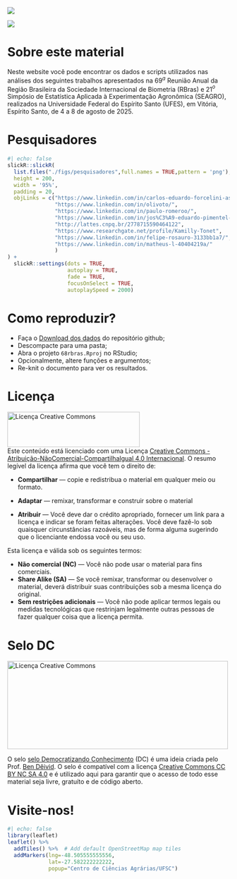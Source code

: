 
![](figs/logo.png)    


[![](https://zenodo.org/badge/758995037.svg)](https://zenodo.org/doi/10.5281/zenodo.11315766)



# Sobre este material {.unnumbered}

Neste website você pode encontrar os dados e scripts utilizados nas análises dos seguintes trabalhos apresentados na 69$^a$ Reunião Anual da Região Brasileira da Sociedade Internacional de Biometria (RBras) e 21$^o$ Simpósio de Estatística Aplicada à Experimentação Agronômica (SEAGRO), realizados na Universidade Federal do Espírito Santo (UFES), em Vitória, Espírito Santo, de 4 a 8 de agosto de 2025.

# Pesquisadores {.unnumbered}

```r
#| echo: false
slickR::slickR(
  list.files("./figs/pesquisadores",full.names = TRUE,pattern = 'png'),
  height = 200,
  width = '95%',
  padding = 20,
  objLinks = c("https://www.linkedin.com/in/carlos-eduardo-forcelini-assoni-50b78a26a/",
               "https://www.linkedin.com/in/olivoto/",
               "https://www.linkedin.com/in/paulo-romeroo/",
               "https://www.linkedin.com/in/jos%C3%A9-eduardo-pimentel-e-silva-b5961722a/",
               "http://lattes.cnpq.br/2778715590464122",
               "https://www.researchgate.net/profile/Kamilly-Tonet",
               "https://www.linkedin.com/in/felipe-rosauro-3133bb1a7/",
               "https://www.linkedin.com/in/matheus-l-40404219a/"
               )
) +
  slickR::settings(dots = TRUE,
                   autoplay = TRUE, 
                   fade = TRUE,
                   focusOnSelect = TRUE,
                   autoplaySpeed = 2000)
```

# Como reproduzir? {.unnumbered}

-   Faça o [Download dos dados](https://github.com/TiagoOlivoto/68rbras/archive/refs/heads/master.zip) do repositório github;
-   Descompacte para uma pasta;
-   Abra o projeto `68rbras.Rproj` no RStudio;
-   Opcionalmente, altere funções e argumentos;
-   Re-knit o documento para ver os resultados.


# Licença  {.unnumbered}

<a rel="license" href="http://creativecommons.org/licenses/by-nc-sa/4.0/" target="_blank" rel="noopener"><img src="https://raw.githubusercontent.com/TiagoOlivoto/tiagoolivoto/master/static/img/gemsr/license.jpg" alt="Licença Creative Commons" style="border-width:0" width="300" height="80"/></a><br />Este conteúdo está licenciado com uma Licença <a rel="license" href="http://creativecommons.org/licenses/by-nc-sa/4.0/">Creative Commons - Atribuição-NãoComercial-CompartilhaIgual 4.0 Internacional</a>. O resumo legível da licença afirma que você tem o direito de:

-   **Compartilhar** --- copie e redistribua o material em qualquer meio ou formato.

-   **Adaptar** --- remixar, transformar e construir sobre o material

-   **Atribuir** --- Você deve dar o crédito apropriado, fornecer um link para a licença e indicar se foram feitas alterações. Você deve fazê-lo sob quaisquer circunstâncias razoáveis, mas de forma alguma sugerindo que o licenciante endossa você ou seu uso.

Esta licença e válida sob os seguintes termos:

-   **Não comercial (NC)** --- Você não pode usar o material para fins comerciais.
-   **Share Alike (SA)** --- Se você remixar, transformar ou desenvolver o material, deverá distribuir suas contribuições sob a mesma licença do original.
-   **Sem restrições adicionais** --- Você não pode aplicar termos legais ou medidas tecnológicas que restrinjam legalmente outras pessoas de fazer qualquer coisa que a licença permita.

# Selo DC  {.unnumbered}

<a rel="license" href="https://bendeivide.github.io/dc/" target="_blank" rel="noopener"><img src="https://github.com/bendeivide/dc/raw/main/SeloDC-preto2.png" alt="Licença Creative Commons" style="border-width:0" width="500" height="200"/></a>

O selo [selo Democratizando Conhecimento](https://bendeivide.github.io/dc/) (DC) é uma ideia criada pelo Prof. [Ben Dêivid](https://bendeivide.github.io/). O selo é compatível com a licença [Creative Commons CC BY NC SA 4.0](http://creativecommons.org/licenses/by-nc-sa/4.0/) e é utilizado aqui para garantir que o acesso de todo esse material seja livre, gratuíto e de código aberto.

# Visite-nos!  {.unnumbered}

```r
#| echo: false
library(leaflet)
leaflet() %>%
  addTiles() %>%  # Add default OpenStreetMap map tiles
  addMarkers(lng=-48.505555555556,
             lat=-27.582222222222,
             popup="Centro de Ciências Agrárias/UFSC")

```
